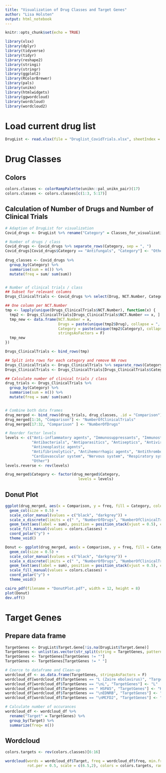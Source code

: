 ---
title: "Visualization of Drug Classes and Target Genes"
author: "Lisa Holsten"
output: html_notebook
---

```{r setup, include=FALSE}
knitr::opts_chunk$set(echo = TRUE)
```

```{r}
library(xlsx)
library(dplyr)
library(tidyverse)
library(tidyr)
library(reshape2)
library(stringi)
library(stringr)
library(ggplot2)
library(RColorBrewer)
library(pals)
library(unikn)
library(htmlwidgets)
library(ggwordcloud)
library(wordcloud)
library(wordcloud2)
```

# Load current drug list
```{r}
DrugList <- read.xlsx(file = "Druglist_CovidTrials.xlsx", sheetIndex = 1, stringsAsFactors = FALSE)
```

# Drug Classes
## Colors
```{r}
colors.classes <- colorRampPalette(unikn::pal_unikn_pair)(17)
colors.classes <- colors.classes[c(1:3, 5:17)]
```

## Calculation of Number of Drugs and Number of Clinical Trials
```{r}
# Adaption of DrugList for visualization
Covid_drugs <- DrugList %>% rename("Category" = Classes_for_visualization)

# Number of drugs / class
Covid_drugs <- Covid_drugs %>% separate_rows(Category, sep = ", ")
Covid_drugs[Covid_drugs$Category == "Antifungals", "Category"] <- "Other"
  
drug_classes <- Covid_drugs %>%
  group_by(Category) %>%
  summarise(sum = n()) %>%
  mutate(freq = sum/ sum(sum))


# Number of clinical trials / class
## Subset for relevant columns
Drugs_ClinicalTrials <- Covid_drugs %>% select(Drug, NCT.Number, Category) %>% separate_rows(NCT.Number, sep = ", ")

## One column per NCT.Number
tmp <- lapply(unique(Drugs_ClinicalTrials$NCT.Number), function(x) {
  tmp2 <- Drugs_ClinicalTrials[Drugs_ClinicalTrials$NCT.Number == x, ]
  tmp_new <- data.frame(NCT.Number = x,
                        Drugs = paste(unique(tmp2$Drug), collapse = ", "),
                        Category = paste(unique(tmp2$Category), collapse = ", "),
                        stringsAsFactors = F)
  tmp_new
})

Drugs_ClinicalTrials <- bind_rows(tmp)

## Split into rows for each category and remove NA rows
Drugs_ClinicalTrials <- Drugs_ClinicalTrials %>% separate_rows(Category, sep = ", ")
Drugs_ClinicalTrials <- Drugs_ClinicalTrials[Drugs_ClinicalTrials$Category != "NA", ]

## Calculate number of clinical trials / class
drug_trials <- Drugs_ClinicalTrials %>%
  group_by(Category) %>%
  summarise(sum = n()) %>%
  mutate(freq = sum/ sum(sum))


# Combine both data frames
drug_merged <- bind_rows(drug_trials, drug_classes, .id = "Comparison")
drug_merged[1:16, "Comparison"] <- "NumberOfClinicalTrials"
drug_merged[17:32, "Comparison" ] <- "NumberOfDrugs"

# Reorder factor levels
levels <- c("Anti-inflammatory agents", "Immunosuppressants", "Immunostimulants",
            "Antibacterials", "Antiparasitics", "Antiseptics", "Antivirals",
            "Antineoplastic agents",
            "Antifibrinolytics", "Antihemorrhagic agents", "Antithrombotic agents", 
            "Cardiovascular system", "Nervous system", "Respiratory system", "Vaccine",
            "Other")
levels.reverse <- rev(levels)

drug_merged$Category <- factor(drug_merged$Category, 
                                 levels = levels)

```

## Donut Plot
```{r, fig.height=8, fig.width=12}
ggplot(drug_merged, aes(x = Comparison, y = freq, fill = Category, color = Comparison)) + 
  geom_col(size = 0.5) + 
  scale_color_manual(values = c("black", "darkgrey")) + 
  scale_x_discrete(limits = c(" ", "NumberOfDrugs", "NumberOfClinicalTrials")) +
  geom_text(aes(label = sum), position = position_stack(vjust = 0.5), color = "white") +
  scale_fill_manual(values = colors.classes) +
  coord_polar("y") +
  theme_void() 

Donut <- ggplot(drug_merged, aes(x = Comparison, y = freq, fill = Category, color = Comparison)) + 
  geom_col(size = 0.5) + 
  scale_color_manual(values = c("black", "darkgrey")) + 
  scale_x_discrete(limits = c(" ", "NumberOfDrugs", "NumberOfClinicalTrials")) +
  geom_text(aes(label = sum), position = position_stack(vjust = 0.5), color = "white") +
  scale_fill_manual(values = colors.classes) +
  coord_polar("y") +
  theme_void()

cairo_pdf(filename = "DonutPlot.pdf", width = 12, height = 8)
plot(Donut)
dev.off()
```



# Target Genes
## Prepare data frame
```{r}
TargetGenes <- DrugList$Target.Gene[!is.na(DrugList$Target.Gene)]
TargetGenes <- unlist(as.vector(str_split(string = TargetGenes, pattern = ", ", n = Inf)))
TargetGenes <- TargetGenes[TargetGenes != ""]
TargetGenes <- TargetGenes[TargetGenes != " "]

# Coerce to dataframe and Clean-up
wordcloud_df <- as.data.frame(TargetGenes, stringsAsFactors = F)
wordcloud_df[wordcloud_df$TargetGenes == "L (Zaire ebolavirus)", "TargetGenes"] <- "L"
wordcloud_df[wordcloud_df$TargetGenes == "\nL", "TargetGenes"] <- "L"
wordcloud_df[wordcloud_df$TargetGenes == " HSPA5", "TargetGenes"] <- "HSPA5"
wordcloud_df[wordcloud_df$TargetGenes == "\nEDNRB", "TargetGenes"] <- "EDNRB"
wordcloud_df[wordcloud_df$TargetGenes == "\nMCFD2", "TargetGenes"] <- "MCFD2"

# Calculate number of occurances
wordcloud_df <- wordcloud_df %>%
  rename("Target" = TargetGenes) %>%
  group_by(Target) %>%
  summarize(freq= n())
```

## Wordcloud
```{r, fig.height = 13, fig.width=10}
colors.targets <- rev(colors.classes)[6:16]

wordcloud(words = wordcloud_df$Target, freq = wordcloud_df$freq, min.freq = 4, max.words = 400, random.order = FALSE, 
          rot.per = 0.5, scale = c(6.5,2), colors = colors.targets, random.color = F)
```

